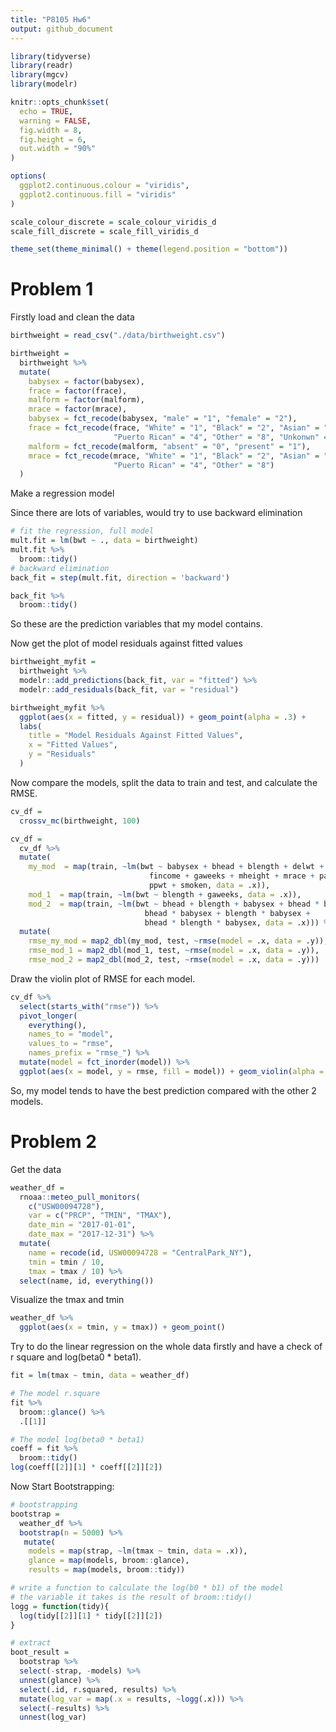 ```yaml
---
title: "P8105 Hw6"
output: github_document
---
```


```r
library(tidyverse)
library(readr)
library(mgcv)
library(modelr)

knitr::opts_chunk$set(
  echo = TRUE,
  warning = FALSE,
  fig.width = 8,
  fig.height = 6,
  out.width = "90%"
)

options(
  ggplot2.continuous.colour = "viridis",
  ggplot2.continuous.fill = "viridis"
)

scale_colour_discrete = scale_colour_viridis_d
scale_fill_discrete = scale_fill_viridis_d

theme_set(theme_minimal() + theme(legend.position = "bottom"))
```

# Problem 1

Firstly load and clean the data

```r
birthweight = read_csv("./data/birthweight.csv")

birthweight = 
  birthweight %>% 
  mutate(
    babysex = factor(babysex),
    frace = factor(frace),
    malform = factor(malform),
    mrace = factor(mrace),
    babysex = fct_recode(babysex, "male" = "1", "female" = "2"),
    frace = fct_recode(frace, "White" = "1", "Black" = "2", "Asian" = "3", 
                       "Puerto Rican" = "4", "Other" = "8", "Unkonwn" = "9"),
    malform = fct_recode(malform, "absent" = "0", "present" = "1"),
    mrace = fct_recode(mrace, "White" = "1", "Black" = "2", "Asian" = "3",
                       "Puerto Rican" = "4", "Other" = "8")
  )
```

Make a regression model

Since there are lots of variables, would try to use backward elimination

```r
# fit the regression, full model
mult.fit = lm(bwt ~ ., data = birthweight)
mult.fit %>% 
  broom::tidy()
# backward elimination
back_fit = step(mult.fit, direction = 'backward')
```

```r
back_fit %>% 
  broom::tidy()
```

So these are the prediction variables that my model contains.

Now get the plot of model residuals against fitted values

```r
birthweight_myfit = 
  birthweight %>% 
  modelr::add_predictions(back_fit, var = "fitted") %>% 
  modelr::add_residuals(back_fit, var = "residual")

birthweight_myfit %>% 
  ggplot(aes(x = fitted, y = residual)) + geom_point(alpha = .3) + 
  labs(
    title = "Model Residuals Against Fitted Values",
    x = "Fitted Values",
    y = "Residuals"
  )
```

Now compare the models, split the data to train and test, and calculate the RMSE.

```r
cv_df = 
  crossv_mc(birthweight, 100)

cv_df = 
  cv_df %>% 
  mutate(
    my_mod  = map(train, ~lm(bwt ~ babysex + bhead + blength + delwt + 
                               fincome + gaweeks + mheight + mrace + parity + 
                               ppwt + smoken, data = .x)),
    mod_1  = map(train, ~lm(bwt ~ blength + gaweeks, data = .x)),
    mod_2  = map(train, ~lm(bwt ~ bhead + blength + babysex + bhead * blength + 
                              bhead * babysex + blength * babysex + 
                              bhead * blength * babysex, data = .x))) %>% 
  mutate(
    rmse_my_mod = map2_dbl(my_mod, test, ~rmse(model = .x, data = .y)),
    rmse_mod_1 = map2_dbl(mod_1, test, ~rmse(model = .x, data = .y)),
    rmse_mod_2 = map2_dbl(mod_2, test, ~rmse(model = .x, data = .y)))
```

Draw the violin plot of RMSE for each model.

```r
cv_df %>% 
  select(starts_with("rmse")) %>% 
  pivot_longer(
    everything(),
    names_to = "model", 
    values_to = "rmse",
    names_prefix = "rmse_") %>% 
  mutate(model = fct_inorder(model)) %>% 
  ggplot(aes(x = model, y = rmse, fill = model)) + geom_violin(alpha = .4)
```

So, my model tends to have the best prediction compared with the other 2 models.


# Problem 2

Get the data

```r
weather_df = 
  rnoaa::meteo_pull_monitors(
    c("USW00094728"),
    var = c("PRCP", "TMIN", "TMAX"), 
    date_min = "2017-01-01",
    date_max = "2017-12-31") %>%
  mutate(
    name = recode(id, USW00094728 = "CentralPark_NY"),
    tmin = tmin / 10,
    tmax = tmax / 10) %>%
  select(name, id, everything())
```

Visualize the tmax and tmin

```r
weather_df %>% 
  ggplot(aes(x = tmin, y = tmax)) + geom_point()
```

Try to do the linear regression on the whole data firstly and have a check of r square and log(beta0 * beta1).

```r
fit = lm(tmax ~ tmin, data = weather_df)

# The model r.square
fit %>% 
  broom::glance() %>% 
  .[[1]]

# The model log(beta0 * beta1)
coeff = fit %>% 
  broom::tidy()
log(coeff[[2]][1] * coeff[[2]][2])
```

Now Start Bootstrapping:

```r
# bootstrapping
bootstrap = 
  weather_df %>% 
  bootstrap(n = 5000) %>% 
   mutate(
    models = map(strap, ~lm(tmax ~ tmin, data = .x)),
    glance = map(models, broom::glance),
    results = map(models, broom::tidy))

# write a function to calculate the log(b0 * b1) of the model
# the variable it takes is the result of broom::tidy()
logg = function(tidy){
  log(tidy[[2]][1] * tidy[[2]][2])
}

# extract
boot_result = 
  bootstrap %>% 
  select(-strap, -models) %>% 
  unnest(glance) %>% 
  select(.id, r.squared, results) %>% 
  mutate(log_var = map(.x = results, ~logg(.x))) %>% 
  select(-results) %>% 
  unnest(log_var)
```

